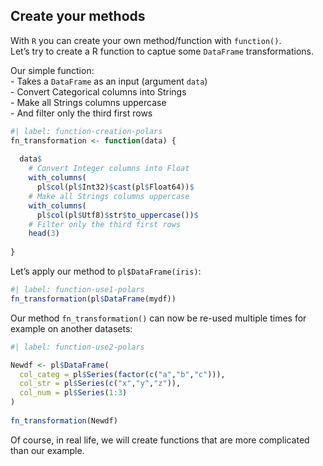 ## Create your methods

With `R` you can create your own method/function with `function()`.  
Let's try to create a R function to captue some `DataFrame` transformations.  

Our simple function:  
- Takes a `DataFrame` as an input (argument `data`)  
- Convert Categorical columns into Strings  
- Make all Strings columns uppercase  
- And filter only the third first rows


```r
#| label: function-creation-polars
fn_transformation <- function(data) {
  
  data$
    # Convert Integer columns into Float 
    with_columns(
      pl$col(pl$Int32)$cast(pl$Float64))$
    # Make all Strings columns uppercase
    with_columns(
      pl$col(pl$Utf8)$str$to_uppercase())$
    # Filter only the third first rows
    head(3)
  
}
```

Let's apply our method to `pl$DataFrame(iris)`:  

```r
#| label: function-use1-polars
fn_transformation(pl$DataFrame(mydf))
```

Our method `fn_transformation()` can now be re-used multiple times for example on another datasets:  

```r
#| label: function-use2-polars

Newdf <- pl$DataFrame(
  col_categ = pl$Series(factor(c("a","b","c"))),
  col_str = pl$Series(c("x","y","z")),
  col_num = pl$Series(1:3)
)
  
fn_transformation(Newdf)
```

Of course, in real life, we will create functions that are more complicated than our example.


